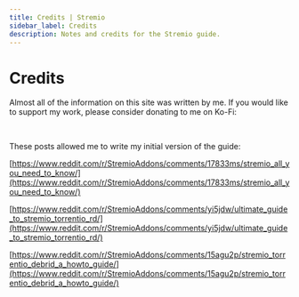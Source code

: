 ```yaml
---
title: Credits | Stremio
sidebar_label: Credits
description: Notes and credits for the Stremio guide.
---
```



# Credits

Almost all of the information on this site was written by me. If you would like to support my work, please consider donating to me on Ko-Fi:

<KoFiWrapper widgetType="button" />
<br />

These posts allowed me to write my initial version of the guide:

[https://www.reddit.com/r/StremioAddons/comments/17833ms/stremio_all_you_need_to_know/](https://www.reddit.com/r/StremioAddons/comments/17833ms/stremio_all_you_need_to_know/)

[https://www.reddit.com/r/StremioAddons/comments/yi5jdw/ultimate_guide_to_stremio_torrentio_rd/](https://www.reddit.com/r/StremioAddons/comments/yi5jdw/ultimate_guide_to_stremio_torrentio_rd/)

[https://www.reddit.com/r/StremioAddons/comments/15agu2p/stremio_torrentio_debrid_a_howto_guide/](https://www.reddit.com/r/StremioAddons/comments/15agu2p/stremio_torrentio_debrid_a_howto_guide/)
